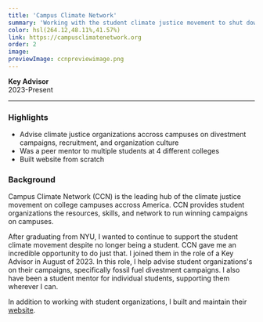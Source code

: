 ```yaml
---
title: 'Campus Climate Network'
summary: 'Working with the student climate justice movement to shut down the influence of the fossil fuel industry on college campuses.'
color: hsl(264.12,48.11%,41.57%)
link: https://campusclimatenetwork.org
order: 2
image:
previewImage: ccnpreviewimage.png
---
```


**Key Advisor**\
2023-Present

---

### Highlights

- Advise climate justice organizations accross campuses on divestment campaigns, recruitment, and organization culture
- Was a peer mentor to multiple students at 4 different colleges
- Built website from scratch

### Background

Campus Climate Network (CCN) is the leading hub of the climate justice movement on college campuses accross America. CCN provides student organizations the resources, skills, and network to run winning campaigns on campuses.

After graduating from NYU, I wanted to continue to support the student climate movement despite no longer being a student. CCN gave me an incredible opportunity to do just that. I joined them in the role of a Key Advisor in August of 2023. In this role, I help advise student organizations's on their campaigns, specifically fossil fuel divestment campaigns. I also have been a student mentor for individual students, supporting them wherever I can.

In addition to working with student organizations, I built and maintain their [website](https://www.campusclimatenetwork.org).
